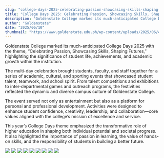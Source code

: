 ```yaml
---
slug: "college-days-2025-celebrating-passion-showcasing-skills-shaping-futures"
title: "College Days 2025: Celebrating Passion, Showcasing Skills, Shaping Futures"
description: "Goldenstate College marked its much-anticipated College Days 2025 with the theme, “Celebrating Passion, Showcasing Skills..."
author: "Goldenstate"
date: "2025/06/10"
thumbnail: "https://www.goldenstate.edu.ph/wp-content/uploads/2025/06/492546740_1097743799064110_4873183510744699618_n.jpg"
---
```


Goldenstate College marked its much-anticipated College Days 2025 with the theme, “Celebrating Passion, Showcasing Skills, Shaping Futures,” highlighting the significance of student life, achievements, and academic growth within the institution.

The multi-day celebration brought students, faculty, and staff together for a series of academic, cultural, and sporting events that showcased student talent, teamwork, and school spirit. From talent competitions and exhibitions to inter-departmental games and outreach programs, the festivities reflected the dynamic and diverse campus culture of Goldenstate College.

The event served not only as entertainment but also as a platform for personal and professional development. Activities were designed to enhance student confidence, creativity, leadership, and collaboration—core values aligned with the college’s mission of excellence and service.

This year’s College Days theme emphasized the transformative role of higher education in shaping both individual potential and societal progress. It also highlighted the importance of passion in learning, the value of hands-on skills, and the responsibility of students in building a better future.

![](https://www.goldenstate.edu.ph/wp-content/uploads/2025/06/491915620_1097743122397511_5490937318424811331_n-1.jpg)
![](https://www.goldenstate.edu.ph/wp-content/uploads/2025/06/492468975_1097745755730581_8352194172035260381_n.jpg)
![](https://www.goldenstate.edu.ph/wp-content/uploads/2025/06/491815459_1097744185730738_137336437131629847_n.jpg)
![](https://www.goldenstate.edu.ph/wp-content/uploads/2025/06/492006909_1097746802397143_4543870642132502319_n.jpg)
![](https://www.goldenstate.edu.ph/wp-content/uploads/2025/06/491938985_1097743805730776_7153179482250171210_n.jpg)
![](https://www.goldenstate.edu.ph/wp-content/uploads/2025/06/491966830_1097744385730718_4795974835046279180_n.jpg)
![](https://www.goldenstate.edu.ph/wp-content/uploads/2025/06/492200715_1097744142397409_4327143356079388830_n.jpg)
![](https://www.goldenstate.edu.ph/wp-content/uploads/2025/06/491915620_1097743122397511_5490937318424811331_n.jpg)
![](https://www.goldenstate.edu.ph/wp-content/uploads/2025/06/492546740_1097743799064110_4873183510744699618_n.jpg)
